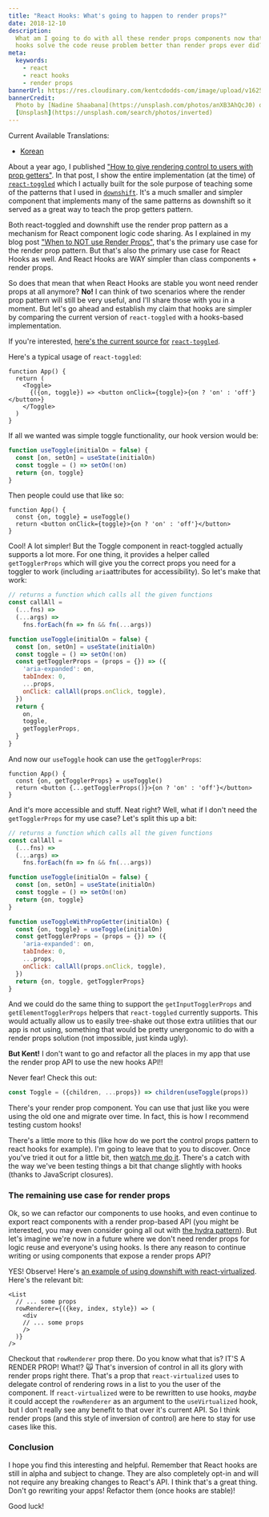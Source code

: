 ```yaml
---
title: "React Hooks: What's going to happen to render props?"
date: 2018-12-10
description:
  What am I going to do with all these render props components now that react
  hooks solve the code reuse problem better than render props ever did?
meta:
  keywords:
    - react
    - react hooks
    - render props
bannerUrl: https://res.cloudinary.com/kentcdodds-com/image/upload/v1625033277/kentcdodds.com/content/blog/react-hooks-whats-going-to-happen-to-render-props/banner.jpg
bannerCredit:
  Photo by [Nadine Shaabana](https://unsplash.com/photos/anXB3AhQcJ0) on
  [Unsplash](https://unsplash.com/search/photos/inverted)
---
```


Current Available Translations:

- [Korean](https://edykim.com/ko/post/react-hooks-whats-going-to-happen-to-render-props)

About a year ago, I published
["How to give rendering control to users with prop getters"](/blog/how-to-give-rendering-control-to-users-with-prop-getters).
In that post, I show the entire implementation (at the time) of
[`react-toggled`](https://github.com/kentcdodds/react-toggled) which I actually
built for the sole purpose of teaching some of the patterns that I used in
[`downshift`](https://github.com/downshift-js/downshift). It's a much smaller
and simpler component that implements many of the same patterns as downshift so
it served as a great way to teach the prop getters pattern.

Both react-toggled and downshift use the render prop pattern as a mechanism for
React component logic code sharing. As I explained in my blog post
["When to NOT use Render Props"](/blog/when-to-not-use-render-props), that's the
primary use case for the render prop pattern. But that's also the primary use
case for React Hooks as well. And React Hooks are WAY simpler than class
components + render props.

So does that mean that when React Hooks are stable you wont need render props at
all anymore? **No!** I can think of two scenarios where the render prop pattern
will still be very useful, and I'll share those with you in a moment. But let's
go ahead and establish my claim that hooks are simpler by comparing the current
version of `react-toggled` with a hooks-based implementation.

If you're interested,
[here's the current source for](https://github.com/kentcdodds/react-toggled/blob/8452a1f2a4ec7b64588cd8c9812e0faf8deb0271/src/index.js)
[`react-toggled`](https://github.com/kentcdodds/react-toggled/blob/8452a1f2a4ec7b64588cd8c9812e0faf8deb0271/src/index.js).

Here's a typical usage of `react-toggled`:

```tsx
function App() {
  return (
    <Toggle>
      {({on, toggle}) => <button onClick={toggle}>{on ? 'on' : 'off'}</button>}
    </Toggle>
  )
}
```

If all we wanted was simple toggle functionality, our hook version would be:

```js
function useToggle(initialOn = false) {
  const [on, setOn] = useState(initialOn)
  const toggle = () => setOn(!on)
  return {on, toggle}
}
```

Then people could use that like so:

```tsx
function App() {
  const {on, toggle} = useToggle()
  return <button onClick={toggle}>{on ? 'on' : 'off'}</button>
}
```

Cool! A lot simpler! But the Toggle component in react-toggled actually supports
a lot more. For one thing, it provides a helper called `getTogglerProps` which
will give you the correct props you need for a toggler to work (including
`aria`attributes for accessibility). So let's make that work:

```js
// returns a function which calls all the given functions
const callAll =
  (...fns) =>
  (...args) =>
    fns.forEach(fn => fn && fn(...args))

function useToggle(initialOn = false) {
  const [on, setOn] = useState(initialOn)
  const toggle = () => setOn(!on)
  const getTogglerProps = (props = {}) => ({
    'aria-expanded': on,
    tabIndex: 0,
    ...props,
    onClick: callAll(props.onClick, toggle),
  })
  return {
    on,
    toggle,
    getTogglerProps,
  }
}
```

And now our `useToggle` hook can use the `getTogglerProps`:

```tsx
function App() {
  const {on, getTogglerProps} = useToggle()
  return <button {...getTogglerProps()}>{on ? 'on' : 'off'}</button>
}
```

And it's more accessible and stuff. Neat right? Well, what if I don't need the
`getTogglerProps` for my use case? Let's split this up a bit:

```js
// returns a function which calls all the given functions
const callAll =
  (...fns) =>
  (...args) =>
    fns.forEach(fn => fn && fn(...args))

function useToggle(initialOn = false) {
  const [on, setOn] = useState(initialOn)
  const toggle = () => setOn(!on)
  return {on, toggle}
}

function useToggleWithPropGetter(initialOn) {
  const {on, toggle} = useToggle(initialOn)
  const getTogglerProps = (props = {}) => ({
    'aria-expanded': on,
    tabIndex: 0,
    ...props,
    onClick: callAll(props.onClick, toggle),
  })
  return {on, toggle, getTogglerProps}
}
```

And we could do the same thing to support the `getInputTogglerProps` and
`getElementTogglerProps` helpers that `react-toggled` currently supports. This
would actually allow us to easily tree-shake out those extra utilities that our
app is not using, something that would be pretty unergonomic to do with a render
props solution (not impossible, just kinda ugly).

**But Kent!** I don't want to go and refactor all the places in my app that use
the render prop API to use the new hooks API!!

Never fear! Check this out:

```js
const Toggle = ({children, ...props}) => children(useToggle(props))
```

There's your render prop component. You can use that just like you were using
the old one and migrate over time. In fact, this is how I recommend testing
custom hooks!

There's a little more to this (like how do we port the control props pattern to
react hooks for example). I'm going to leave that to you to discover. Once
you've tried it out for a little bit, then
[watch me do it](https://youtu.be/_eVyLVFlSQk?list=PLV5CVI1eNcJgCrPH_e6d57KRUTiDZgs0u).
There's a catch with the way we've been testing things a bit that change
slightly with hooks (thanks to JavaScript closures).

### The remaining use case for render props

Ok, so we can refactor our components to use hooks, and even continue to export
react components with a render prop-based API (you might be interested, you may
even consider going all out with
[the hydra pattern](https://americanexpress.io/hydra)). But let's imagine we're
now in a future where we don't need render props for logic reuse and everyone's
using hooks. Is there any reason to continue writing or using components that
expose a render props API?

YES! Observe! Here's
[an example of using downshift with react-virtualized](https://github.com/downshift-js/downshift/blob/9b3467dce2be59832765277570857de5679d8392/stories/examples/windowing-with-react-virtualized.js).
Here's the relevant bit:

```tsx
<List
  // ... some props
  rowRenderer={({key, index, style}) => (
    <div
    // ... some props
    />
  )}
/>
```

Checkout that `rowRenderer` prop there. Do you know what that is? IT'S A RENDER
PROP! What!? 🙀 That's inversion of control in all its glory with render props
right there. That's a prop that `react-virtualized` uses to delegate control of
rendering rows in a list to you the user of the component. If
`react-virtualized` were to be rewritten to use hooks, _maybe_ it could accept
the `rowRenderer` as an argument to the `useVirtualized` hook, but I don't
really see any benefit to that over it's current API. So I think render props
(and this style of inversion of control) are here to stay for use cases like
this.

### Conclusion

I hope you find this interesting and helpful. Remember that React hooks are
still in alpha and subject to change. They are also completely opt-in and will
not require any breaking changes to React's API. I think that's a great thing.
Don't go rewriting your apps! Refactor them (once hooks are stable)!

Good luck!
